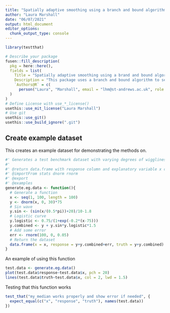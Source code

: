 ```yaml
---
title: "Spatially adaptive smoothing using a branch and bound algorithm"
author: "Laura Marshall"
date: "06/07/2021"
output: html_document
editor_options: 
  chunk_output_type: console
---
```


```r
library(testthat)
```

```r
# Describe your package
fusen::fill_description(
  pkg = here::here(),
  fields = list(
    Title = "Spatially adaptive smoothing using a brand and bound algorithm",
    Description = "This package uses a branch and bound algorithm to select specific knot locations in order to perform spatially adaptive smoothing. More knot locations in specific areas will allow for more flexibilty where required.",
    `Authors@R` = c(
      person("Laura", "Marshall", email = "lhm@st-andrews.ac.uk", role = c("aut", "cre")))
  )
)
# Define License with use_*_license()
usethis::use_mit_license("Laura Marshall")
# Use git
usethis::use_git()
usethis::use_build_ignore(".git")
```

## Create example dataset

This creates an example dataset for demonstrating the methods on.

```r
#' Generates a test benchmark dataset with varying degrees of wiggliness
#' 
#' @return data.frame with response column and explanatory variable x column with . It also contains a column truth which is the underlying function without added error. 
#' @importFrom stats dnorm rnorm
#' @export
#' @examples
generate.eg.data <- function(){
  # Generate a function
  x <- seq(1, 100, length = 100)
  y <- dnorm(x, 0, 30)*75
  # Sin wave
  y.sin <- (sin(x/(0.5*pi))+20)/10-1.8
  # Logistic curve
  y.logistic <- 0.75/(1+exp(-0.2*(x-75)))
  y.combined <- y + y.sin*y.logistic*1.5
  # Add some error
  err <- rnorm(100, 0, 0.05)
  # Return the dataset
  data.frame(x = x, response = y+y.combined+err, truth = y+y.combined)
}

```

An example of using this function

```r
test.data <- generate.eg.data()
plot(test.data$response~test.data$x, pch = 20)
lines(test.data$truth~test.data$x, col = 2, lwd = 1.5)
```

Testing that this function works

```r
test_that("my_median works properly and show error if needed", {
  expect_equal(c("x", "response", "truth"), names(test.data))
})
```

